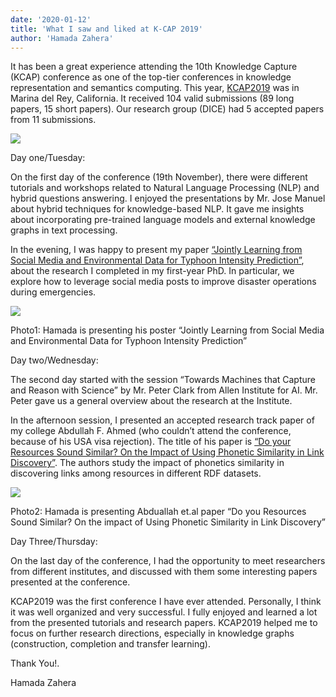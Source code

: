 ```yaml
---
date: '2020-01-12'
title: 'What I saw and liked at K-CAP 2019'
author: 'Hamada Zahera'
---
```

  

It has been a great experience attending the 10th Knowledge Capture (KCAP) conference as one of the top-tier conferences in knowledge representation and semantics computing. This year, [KCAP2019](https://www.k-cap.org/2019/index.html) was in Marina del Rey, California. It received 104 valid submissions (89 long papers, 15 short papers). Our research group (DICE) had 5 accepted papers from 11 submissions.

  

![](https://lh5.googleusercontent.com/83MX_-1xHuSfuTOdYubtPS4EunlRxdAA9pDXTfuYr8V0PHE2ygP0FPVRowWPhx9w9whzKFip1lPUgKXCqQ207DEz77RNjLruIaZ7hIGZaOMBpDQwp94uf51bEF-9-AQ7mm03EKMb)

  

Day one/Tuesday:

On the first day of the conference (19th November), there were different tutorials and workshops related to Natural Language Processing (NLP) and hybrid questions answering. I enjoyed the presentations by Mr. Jose Manuel about hybrid techniques for knowledge-based NLP. It gave me insights about incorporating pre-trained language models and external knowledge graphs in text processing.

  

In the evening, I was happy to present my paper [“Jointly Learning from Social Media and Environmental Data for Typhoon Intensity Prediction”](https://papers.dice-research.org/2019/K-CAP19_Joint-model/K-CAP19_Joint-model-public.pdf), about the research I completed in my first-year PhD. In particular, we explore how to leverage social media posts to improve disaster operations during emergencies.

  

![](https://lh3.googleusercontent.com/mcxKENKAG-yTx_4ewK7oqvm84TzSRAjVIBqMERheP_T-dpdRoXraKv8wrEDL9DmpHn0xkiGQ6lsv1qhuEuyzeThh_PhKukU80BeUB7DCjD-6axANEDsYlZrSRW0_L4pt1u4G83Bk)

Photo1: Hamada is presenting his poster “Jointly Learning from Social Media and Environmental Data for Typhoon Intensity Prediction”

  

Day two/Wednesday:

  

The second day started with the session “Towards Machines that Capture and Reason with Science” by Mr. Peter Clark from Allen Institute for AI. Mr. Peter gave us a general overview about the research at the Institute.

  

In the afternoon session, I presented an accepted research track paper of my college Abdullah F. Ahmed (who couldn’t attend the conference, because of his USA visa rejection). The title of his paper is [“Do your Resources Sound Similar? On the Impact of Using Phonetic Similarity in Link Discovery”](https://papers.dice-research.org/2019/K-cap-2019_Phonetic_simialrity/public.pdf). The authors study the impact of phonetics similarity in discovering links among resources in different RDF datasets.

![](https://lh4.googleusercontent.com/aVl55vyrvsopM219m8YLZD_MLjhcD3ZUmSfnzpdhwjkcTKwwCRgqJkeOgdohDzRf6xnKB5MBhgH6gZcZsy7DEb66gJVpuTFeqInAYC4lmg62SbUOweWKBW4xcbtuge4sus0pVu-A)

Photo2: Hamada is presenting Abduallah et.al paper “Do you Resources Sound Similar? On the impact of Using Phonetic Similarity in Link Discovery”

  

Day Three/Thursday:

  

On the last day of the conference, I had the opportunity to meet researchers from different institutes, and discussed with them some interesting papers presented at the conference.

  

KCAP2019 was the first conference I have ever attended. Personally, I think it was well organized and very successful. I fully enjoyed and learned a lot from the presented tutorials and research papers. KCAP2019 helped me to focus on further research directions, especially in knowledge graphs (construction, completion and transfer learning).

  
  

Thank You!.

  

Hamada Zahera
